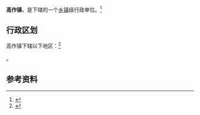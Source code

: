 {{中国乡级行政区|32/03/24/108/000}}

'''高作镇'''，是{{PRC admin/fullname|32/03/24/108/000|3}}下辖的一个[[乡镇|乡镇]]级行政单位。<ref>{{PRC admin/ref sgc|{{PRC admin/parent|32/03/24/108/000}}}}</ref>

== 行政区划 ==

高作镇下辖以下地区：<ref>{{PRC admin/ref sgc|32/03/24/108/000}}</ref>

{{PRC admin/children|32/03/24/108/000}}。

== 参考资料 ==

{{reflist}}

{{行政区划小作品}}
{{PRC admin/navcat|32/03/24/108/000}}